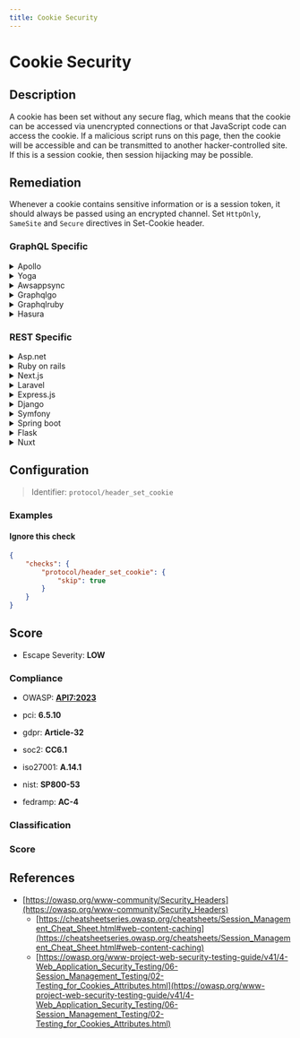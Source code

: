 ```yaml
---
title: Cookie Security
---
```


# Cookie Security

## Description

A cookie has been set without any secure flag, which means that the cookie can be accessed via unencrypted connections or that JavaScript code can access the cookie.
If a malicious script runs on this page, then the cookie will be accessible and can be transmitted to another hacker-controlled site. If this is a session cookie, then session hijacking may be possible.


## Remediation

Whenever a cookie contains sensitive information or is a session token, it should always be passed using an encrypted channel.
Set `HttpOnly`, `SameSite` and `Secure` directives in Set-Cookie header.



### GraphQL Specific

<details>
    <summary>Apollo</summary>

When using Apollo with Express.js, [helmet](https://www.npmjs.com/package/helmet) can take care of the security headers.

</details>

<details>
    <summary>Yoga</summary>

For GraphQL Yoga, you can use middleware to set security headers. Here's an example using Express.js middleware:

</details>

<details>
    <summary>Awsappsync</summary>

* Add security headers with the API Gateway
Put your AppSync API behind an API Gateway and configure it to act as a proxy to your AppSync endpoint (e.g., using the HTTP Proxy feature).
[API Gateway Documentation](https://docs.aws.amazon.com/apigateway/latest/developerguide/welcome.html)
Then you can manually add headers to each resource. (There is only one resource if your API Gateway is only used to proxy a single AppSync endpoint)
Here is an example of security headers you can add :
```Cache-Control: no-store
Content-Security-Policy: default-src 'self'
Strict-Transport-Security: max-age=63072000
X-Content-Type-Options: nosniff
X-Frame-Options: SAMEORIGIN
X-XSS-Protection: 1; mode=block```
* Add security headers using only AWS AppSync
AWS AppSync currently does not allow to append custom headers to every response. However, custom response headers can be configured individually for every resolver by using response mapping templates.
To do this, go to:
  - AppSync > {Your App} > Schema
For every attached resolver :
  - Go to the resolver configuration
  - In the "Configure the response mapping template" section, add this :
```php
$util.http.addResponseHeader("Cache-Control", "no-store")
$util.http.addResponseHeader("Content-Security-Policy" , "default-src 'self'")
$util.http.addResponseHeader("Strict-Transport-Security", "max-age=63072000")
$util.http.addResponseHeader("X-Content-Type-Options", "nosniff")
$util.http.addResponseHeader("X-Frame-Options", "SAMEORIGIN")
$util.http.addResponseHeader("X-XSS-Protection", "1; mode=block")
```

</details>

<details>
    <summary>Graphqlgo</summary>

You can use a HTTP middleware to add security headers. For instance, with [srikrsna/security-headers](https://github.com/srikrsna/security-headers):

</details>

<details>
    <summary>Graphqlruby</summary>

In Ruby on Rails with GraphQL-Ruby, you can use the `secure_headers` gem to set security headers. Add the gem to your Gemfile and configure it:

</details>

<details>
    <summary>Hasura</summary>

For Hasura GraphQL engine, you can set security headers using a reverse proxy like Nginx or using Hasura's environment variables to configure the headers:

</details>


### REST Specific

<details>
    <summary>Asp.net</summary>

In ASP.NET, use the web.config file or the HttpCookie object to set the Secure flag on cookies:

</details>

<details>
    <summary>Ruby on rails</summary>

In Ruby on Rails, configure your application to set the Secure flag on cookies by editing the config/initializers/session_store.rb:

</details>

<details>
    <summary>Next.js</summary>

For Next.js applications, set the Secure flag on cookies by configuring the server-side code that sets the cookies:

</details>

<details>
    <summary>Laravel</summary>

In Laravel, use the config/session.php file to set the Secure flag on cookies:

</details>

<details>
    <summary>Express.js</summary>

When using Express.js, set the Secure flag on cookies by configuring the cookie options:

</details>

<details>
    <summary>Django</summary>

In Django, use the settings.py file to set the Secure flag on cookies:

</details>

<details>
    <summary>Symfony</summary>

In Symfony, configure the framework.yaml file to set the Secure flag on cookies:

</details>

<details>
    <summary>Spring boot</summary>

In Spring Boot, configure the application.properties or application.yml to set the Secure flag on cookies:

</details>

<details>
    <summary>Flask</summary>

In Flask, set the Secure flag on cookies by configuring the response object:

</details>

<details>
    <summary>Nuxt</summary>

In Nuxt.js, set the Secure flag on cookies by configuring the middleware or plugins that handle cookies:

</details>

## Configuration

> Identifier: `protocol/header_set_cookie`



### Examples



#### Ignore this check

```json
{
    "checks": {
        "protocol/header_set_cookie": {
            "skip": true
        }
    }
}
```




## Score

- Escape Severity: **<span className="low-severity">LOW</span>**

### Compliance

- OWASP: **[API7:2023](https://github.com/OWASP/API-Security/blob/master/editions/2023/en/0xa7-server-side-request-forgery.md)**
- pci: **6.5.10**
- gdpr: **Article-32**
- soc2: **CC6.1**

- iso27001: **A.14.1**
- nist: **SP800-53**
- fedramp: **AC-4**

### Classification






### Score




## References

- [https://owasp.org/www-community/Security_Headers](https://owasp.org/www-community/Security_Headers)
  - [https://cheatsheetseries.owasp.org/cheatsheets/Session_Management_Cheat_Sheet.html#web-content-caching](https://cheatsheetseries.owasp.org/cheatsheets/Session_Management_Cheat_Sheet.html#web-content-caching)
  - [https://owasp.org/www-project-web-security-testing-guide/v41/4-Web_Application_Security_Testing/06-Session_Management_Testing/02-Testing_for_Cookies_Attributes.html](https://owasp.org/www-project-web-security-testing-guide/v41/4-Web_Application_Security_Testing/06-Session_Management_Testing/02-Testing_for_Cookies_Attributes.html)
  
